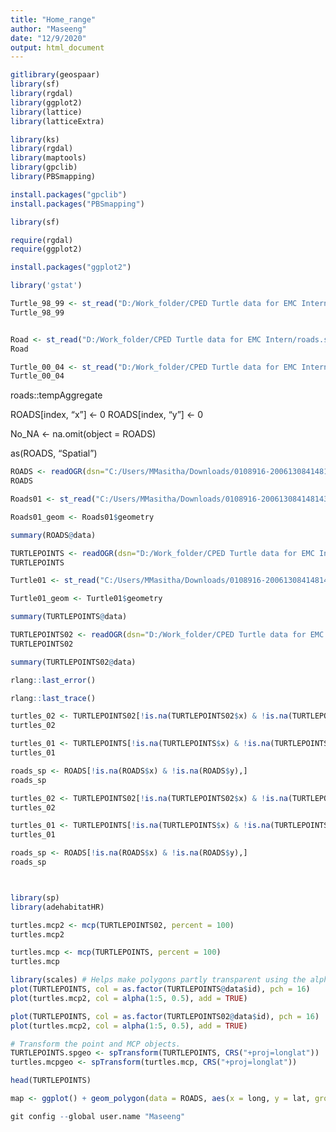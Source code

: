 ---
title: "Home_range"
author: "Maseeng"
date: "12/9/2020"
output: html_document
---

```{r, eval = FALSE}


gitlibrary(geospaar)
library(sf)
library(rgdal)
library(ggplot2)
library(lattice)
library(latticeExtra)

library(ks)
library(rgdal)
library(maptools)
library(gpclib)
library(PBSmapping)

install.packages("gpclib")
install.packages("PBSmapping")

library(sf)

require(rgdal)
require(ggplot2)

install.packages("ggplot2")

library('gstat')

```


```{r, eval = FALSE}

Turtle_98_99 <- st_read("D:/Work_folder/CPED Turtle data for EMC Intern/TECA_1998_1999_TurtlePoints.shp")
Turtle_98_99


Road <- st_read("D:/Work_folder/CPED Turtle data for EMC Intern/roads.shp")
Road

Turtle_00_04 <- st_read("D:/Work_folder/CPED Turtle data for EMC Intern/TECA_Studies_TurtlePoints_2000_2004.shp")
Turtle_00_04

```

roads::tempAggregate

ROADS[index, "x"] <- 0
ROADS[index, "y"] <- 0

No_NA <- na.omit(object = ROADS)

as(ROADS, "Spatial")


```{r, eval = FALSE}


ROADS <- readOGR(dsn="C:/Users/MMasitha/Downloads/0108916-200613084148143", layer="Reproject", stringsAsFactors = F)
ROADS

Roads01 <- st_read("C:/Users/MMasitha/Downloads/0108916-200613084148143/Reproject.shp")

Roads01_geom <- Roads01$geometry

summary(ROADS@data)

TURTLEPOINTS <- readOGR(dsn="D:/Work_folder/CPED Turtle data for EMC Intern", layer="TECA_1998_1999_TurtlePoints", stringsAsFactors = F)
TURTLEPOINTS

Turtle01 <- st_read("C:/Users/MMasitha/Downloads/0108916-200613084148143/Reproj.shp")

Turtle01_geom <- Turtle01$geometry

summary(TURTLEPOINTS@data)

TURTLEPOINTS02 <- readOGR(dsn="D:/Work_folder/CPED Turtle data for EMC Intern", layer="TECA_Studies_TurtlePoints_2000_2004", stringsAsFactors = F)
TURTLEPOINTS02

summary(TURTLEPOINTS02@data)

```


```{r, eval = FALSE}



rlang::last_error()

rlang::last_trace()


```


```{r, eval = FALSE}

turtles_02 <- TURTLEPOINTS02[!is.na(TURTLEPOINTS02$x) & !is.na(TURTLEPOINTS02$y),]
turtles_02

turtles_01 <- TURTLEPOINTS[!is.na(TURTLEPOINTS$x) & !is.na(TURTLEPOINTS$y),]
turtles_01

roads_sp <- ROADS[!is.na(ROADS$x) & !is.na(ROADS$y),]
roads_sp

```


```{r, eval = FALSE}

turtles_02 <- TURTLEPOINTS02[!is.na(TURTLEPOINTS02$x) & !is.na(TURTLEPOINTS02$y),]
turtles_02

turtles_01 <- TURTLEPOINTS[!is.na(TURTLEPOINTS$x) & !is.na(TURTLEPOINTS$y),]
turtles_01

roads_sp <- ROADS[!is.na(ROADS$x) & !is.na(ROADS$y),]
roads_sp




```


```{r, eval = FALSE}

library(sp)
library(adehabitatHR)

turtles.mcp2 <- mcp(TURTLEPOINTS02, percent = 100)
turtles.mcp2

turtles.mcp <- mcp(TURTLEPOINTS, percent = 100)
turtles.mcp

library(scales) # Helps make polygons partly transparent using the alpha argument below
plot(TURTLEPOINTS, col = as.factor(TURTLEPOINTS@data$id), pch = 16)
plot(turtles.mcp2, col = alpha(1:5, 0.5), add = TRUE)

plot(TURTLEPOINTS, col = as.factor(TURTLEPOINTS02@data$id), pch = 16)
plot(turtles.mcp2, col = alpha(1:5, 0.5), add = TRUE)

# Transform the point and MCP objects. 
TURTLEPOINTS.spgeo <- spTransform(TURTLEPOINTS, CRS("+proj=longlat"))
turtles.mcpgeo <- spTransform(turtles.mcp, CRS("+proj=longlat"))


```


```{r, eval = FALSE}

head(TURTLEPOINTS)

map <- ggplot() + geom_polygon(data = ROADS, aes(x = long, y = lat, group = group), colour = "black", fill = NA)

```


```{r, eval = FALSE}
git config --global user.name "Maseeng"

```